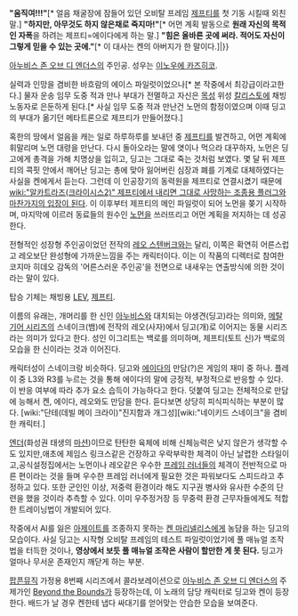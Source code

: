 '''"움직여!!!"'''[* 얼음 채굴장에 잠들어 있던 오비탈 프레임 [[제프티]]를 첫 기동 시킬때 외친 말.]
'''"하지만, 아무것도 하지 않은채로 죽지마!"'''[* 어먼 계획 발동으로  '''원래 자신의 목적인 자폭'''을 하려는 제프티=에이다에게 하는 말.]
'''"힘은 올바른 곳에 써라. 적어도 자신이 그렇게 믿을 수 있는 곳에."'''[* 이 대사는 켄의 아버지가 한 말이다.]|}}

[[아누비스 존 오브 디 엔더스]]의 주인공. 성우는 [[이노우에 카즈히코]].

실력과 인망을 겸비한 바흐람의 에이스 파일럿이었으나[* 본 작중에서 최강급이라고한다.] 물자 운송 임무 도중 적과 만나 부대가 전멸하고 자신은 [[목성]] 위성 [[칼리스토]]에 채빙 노동자로 은둔하게 된다.[* 사실 임무 도중 적과 만난건 노먼의 함정이였으며 이때 딩고의 부대가 옮기던 메타트론으로 제프티가 만들어졌다.]

혹한의 땅에서 얼음을 캐는 일로 하루하루를 보내던 중 [[제프티]]를 발견하고, 어먼 계획에 휘말리며 노먼 대령을 만난다. 다시 돌아오라는 말에 엿이나 먹으라 대꾸하자, 노먼은 딩고에게 총격을 가해 치명상을 입히고, 딩고는 그대로 죽는 것처럼 보였다. 몇 달 뒤 제프티의 콕핏 안에서 깨어난 딩고는 총에 맞아 잃어버린 심장과 폐를 기계로 대체하였다는 사실을 켄에게서 듣는다. 그런데 이 인공장기의 동력원을 제프티로 연결시켰기 때문에 [[wiki:"알카트라즈(크라이시스2)" 제프티에서 내리면 그대로 사망하는 조종용 플러그와 마찬가지의 입장이 된다]]. 이 이후부터 제프티의 메인 파일럿이 되어 노먼을 쫒기 시작하며, 마지막에 이르러 동료들의 원수인 [[노먼]]을 쓰러뜨리고 어먼 계획을 저지하는 데 성공한다.

전형적인 성장형 주인공이었던 전작의 [[레오 스텐버크]]와는 달리, 이쪽은 확연히 어른스럽고 레오보단 완성형에 가까운느낌을 주는 캐릭터이다. 이는 이 작품의 디렉터로 참여한 코지마 히데오 감독의 '어른스러운 주인공'을 전면으로 내새우는 연출방식에 의한 것이라는 말이 있다.

탑승 기체는 채빙용 [[LEV]], [[제프티]].

이름의 유래는, 개머리를 한 신인 [[아누비스]]와 대치되는 야생견(딩고)라는 의미와, [[메탈기어 시리즈]]의 스네이크(뱀)에 전작의 레오(사자)에서 딩고(개)로 이어지는 동물 시리즈라는 의미가 있다고 한다. 성인 이그리트는 백로를 의미하며, 제프티(토트 신)가 백로의 모습을 한 신이라는 것과 이어진다.

캐릭터성이 스네이크랑 비슷하다.
딩고와 [[에이다]]의 만담(?)은 게임의 재미 중 하나. 플레이 중 L3와 R3를 누르는 것을 통해 에이다의 말에 긍정적, 부정적으로 반응할 수 있다. 이 반응 여부에 따라 추가 요소 습득이 가능하다고 한다. 덧붙여 딩고는 전체적으로 만담에 능해서 켄, 에이다, 레오와도 만담을 한다. 듣다보면 상당히 피식피식하는 부분이 많다. [wiki:"단테(데빌 메이 크라이)"진지함과 개그성][wiki:"네이키드 스네이크"을 겸비한 캐릭터.]

[[엔더]](화성권 태생의 [[마션]])이므로 탄탄한 육체에 비해 신체능력은 낮지 않은가 생각할 수도 있지만,애초에 제임스 링크스같은 건장하고 우락부락한 체격이 아닌 날렵한 스타일이고,공식설정집에서는 노먼이나 레오같은 우수한 [[프레임 러너]]들의 체격이 전반적으로 마른 편이라는 것을 들며 우수한 프레임 러너에게 필요한 것은 파워보다도 스피드라고 추정하고 있다. 또한 군인인 이상, 저중력 환경이라 해도 지구권 병사와 유사한 수준의 단련을 했을 것이라 추측할 수 있다. 이미 우주정거장 등 무중력 환경 근무자들에게도 적합한 트레이닝법이 개발되어 있다.

{{{#!HTML
<script type="text/javascript" src="http://ext.nicovideo.jp/thumb_watch/sm2453266"></script><noscript><a href="http://www.nicovideo.jp/watch/sm2453266">【ニコニコ動画】ANUBIS Z.O.E 30秒でわかるAI無し操作</a></noscript>|}}}
작중에서 AI를 잃은 [[아제이트]]를 조종하지 못하는 [[켄 마리넬리스]]에게 농담을 하는 딩고의 모습이다. 사실 딩고는 시작형 오비탈 프레임의 테스트 파일럿이었기에 풀 매뉴얼 조작법을 터득한 것이나, '''영상에서 보듯 풀 매뉴얼 조작은 사람이 할만한 게 못 된다.''' 딩고가 얼마나 무서운 존재인지 깨닫게 하는 부분. 

[[팝픈뮤직]] 가정용 8번째 시리즈에서 콜라보레이션으로 [[아누비스 존 오브 디 엔더스]]의 주제가인 [[Beyond the Bounds]]가 등장하는데, 이 노래의 담당 캐릭터로 딩고와 켄이 등장한다. 배드가 날 경우 켄한테 냅다 싸대기를 얻어맞는 안습한 모습을 보여준다.
